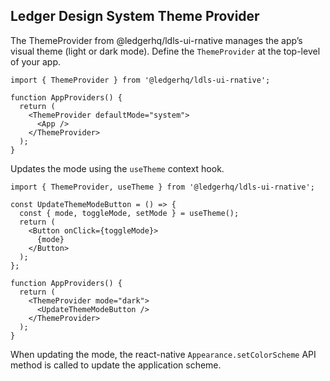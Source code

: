
<Meta title="Getting Started/Theme Provider" />

## Ledger Design System Theme Provider
The ThemeProvider from @ledgerhq/ldls-ui-rnative manages the app’s visual theme (light or dark mode).
Define the `ThemeProvider` at the top-level of your app.

```tsx
import { ThemeProvider } from '@ledgerhq/ldls-ui-rnative';

function AppProviders() {
  return (
    <ThemeProvider defaultMode="system">
      <App />
    </ThemeProvider>
  );
}
```


Updates the mode using the `useTheme` context hook.
```tsx
import { ThemeProvider, useTheme } from '@ledgerhq/ldls-ui-rnative';

const UpdateThemeModeButton = () => {
  const { mode, toggleMode, setMode } = useTheme();
  return (
    <Button onClick={toggleMode}>
      {mode}
    </Button>
  );
};

function AppProviders() {
  return (
    <ThemeProvider mode="dark">
      <UpdateThemeModeButton />
    </ThemeProvider>
  );
}
```

When updating the mode, the react-native `Appearance.setColorScheme` API method is called to update the application scheme.
